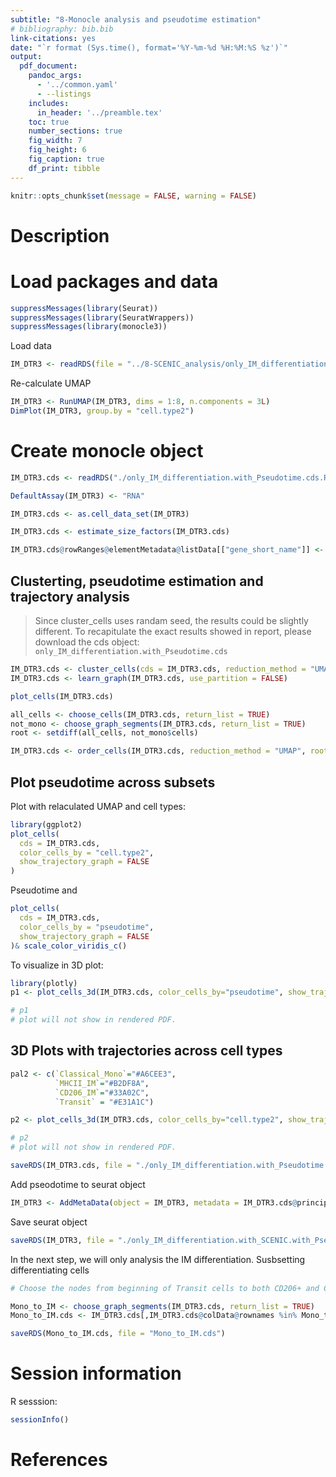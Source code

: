 ```yaml
---
subtitle: "8-Monocle analysis and pseudotime estimation"
# bibliography: bib.bib
link-citations: yes
date: "`r format (Sys.time(), format='%Y-%m-%d %H:%M:%S %z')`"
output: 
  pdf_document:
    pandoc_args: 
      - '../common.yaml'
      - --listings
    includes: 
      in_header: '../preamble.tex'
    toc: true
    number_sections: true
    fig_width: 7
    fig_height: 6
    fig_caption: true
    df_print: tibble
---
```


```r
knitr::opts_chunk$set(message = FALSE, warning = FALSE)
```

\newpage

# Description


# Load packages and data

```r
suppressMessages(library(Seurat))
suppressMessages(library(SeuratWrappers))
suppressMessages(library(monocle3))
```

Load data
```r
IM_DTR3 <- readRDS(file = "../8-SCENIC_analysis/only_IM_differentiation.with_SCENIC.seuratObject.Rds")
```

Re-calculate UMAP

```r
IM_DTR3 <- RunUMAP(IM_DTR3, dims = 1:8, n.components = 3L)
DimPlot(IM_DTR3, group.by = "cell.type2")
```

# Create monocle object 

```r
IM_DTR3.cds <- readRDS("./only_IM_differentiation.with_Pseudotime.cds.Rds")
```

```r
DefaultAssay(IM_DTR3) <- "RNA"
```

```r
IM_DTR3.cds <- as.cell_data_set(IM_DTR3)

IM_DTR3.cds <- estimate_size_factors(IM_DTR3.cds)

IM_DTR3.cds@rowRanges@elementMetadata@listData[["gene_short_name"]] <- rownames(IM_DTR3[["RNA"]])
```

## Clusterting, pseudotime estimation and trajectory analysis

> Since cluster_cells uses randam seed, the results could be slightly different. To recapitulate the exact results showed in report, please download the cds object: `only_IM_differentiation.with_Pseudotime.cds`

```r
IM_DTR3.cds <- cluster_cells(cds = IM_DTR3.cds, reduction_method = "UMAP", resolution=0.51e-3, random_seed = 41)  
IM_DTR3.cds <- learn_graph(IM_DTR3.cds, use_partition = FALSE)
```

```r
plot_cells(IM_DTR3.cds)
```

```r
all_cells <- choose_cells(IM_DTR3.cds, return_list = TRUE)
not_mono <- choose_graph_segments(IM_DTR3.cds, return_list = TRUE)
root <- setdiff(all_cells, not_mono$cells)
```

```r
IM_DTR3.cds <- order_cells(IM_DTR3.cds, reduction_method = "UMAP", root_cells = root)
```

## Plot pseudotime across subsets 

Plot with relaculated UMAP and cell types:

```r
library(ggplot2)
plot_cells(
  cds = IM_DTR3.cds,
  color_cells_by = "cell.type2",
  show_trajectory_graph = FALSE
)
```
Pseudotime and 

```r
plot_cells(
  cds = IM_DTR3.cds,
  color_cells_by = "pseudotime",
  show_trajectory_graph = FALSE
)& scale_color_viridis_c()
```

To visualize in 3D plot: 

```r
library(plotly)
p1 <- plot_cells_3d(IM_DTR3.cds, color_cells_by="pseudotime", show_trajectory_graph = TRUE)

# p1
# plot will not show in rendered PDF. 
```

## 3D Plots with trajectories across cell types

```r
pal2 <- c(`Classical_Mono`="#A6CEE3", 
          `MHCII_IM`="#B2DF8A",
          `CD206_IM`="#33A02C", 
          `Transit` = "#E31A1C")

p2 <- plot_cells_3d(IM_DTR3.cds, color_cells_by="cell.type2", show_trajectory_graph = TRUE, color_palette = pal2, alpha = 0.6)

# p2
# plot will not show in rendered PDF. 
```



```r
saveRDS(IM_DTR3.cds, file = "./only_IM_differentiation.with_Pseudotime.cds.Rds")
```

Add pseodotime to seurat object
```r
IM_DTR3 <- AddMetaData(object = IM_DTR3, metadata = IM_DTR3.cds@principal_graph_aux@listData$UMAP$pseudotime, col.name = "pseudotime")
```

Save seurat object
```r
saveRDS(IM_DTR3, file = "./only_IM_differentiation.with_SCENIC.with_Pseudotime.seuratObject.Rds")
```


In the next step, we will only analysis the IM differentiation. 
Susbsetting differentiating cells

```r
# Choose the nodes from beginning of Transit cells to both CD206+ and CD206- IMs. 

Mono_to_IM <- choose_graph_segments(IM_DTR3.cds, return_list = TRUE)
Mono_to_IM.cds <- IM_DTR3.cds[,IM_DTR3.cds@colData@rownames %in% Mono_to_IM$cells]
```

```r
saveRDS(Mono_to_IM.cds, file = "Mono_to_IM.cds")
```


# Session information 

R sesssion: 

```r
sessionInfo()
```


# References








